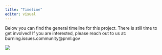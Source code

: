 ```yaml
---
title: "Timeline"
editor: visual
---
```


Below you can find the general timeline for this project. There is still time to get involved! If you are interested, please reach out to us at: burning.issues.community\@pnnl.gov

![](images/wildfires_timeline_2023update-01.png){fig-alt="Timeline for the project from winter 2020 to summer 2023" fig-align="center"}
